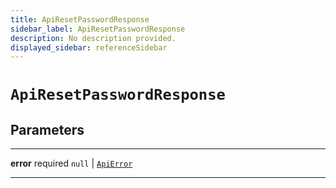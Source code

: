 ```yaml
---
title: ApiResetPasswordResponse
sidebar_label: ApiResetPasswordResponse
description: No description provided.
displayed_sidebar: referenceSidebar
---
```


# `ApiResetPasswordResponse`

## Parameters

---

**<span className="parameter-name">error</span>** <span className="optional-status">required</span> `null` | [`ApiError`](/reference/docgen/javascript/auth/types/api-error)

---
